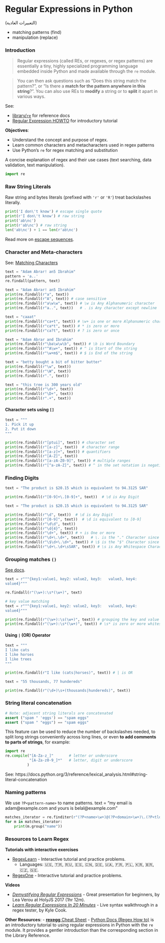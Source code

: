 # Regular Expressions in Python

(التعبيرات العادية)

- matching patterns (find)
- manipulation (replace)

### Introduction

> Regular expressions (called REs, or regexes, or regex patterns) are essentially a tiny, highly specialized programming language embedded inside Python and made available through the `re` module.

> You can then ask questions such as “Does this string match the pattern?”, or “Is there a **match for the pattern anywhere in this string**?”. You can also use REs to **modify** a string or to **split** it apart in various ways.

See:

- [library/`re`](https://docs.python.org/3/library/re.html) for reference docs
- [Regular Expression HOWTO](https://docs.python.org/3/howto/regex.html#regex-howto) for introductory tutorial

**Objectives**:

- Understand the concept and purpose of regex.
- Learn common characters and metacharacters used in regex patterns
- Use Python's `re` for regex matching and substitution

A concise explanation of regex and their use cases (text searching, data validation, text manipulation).

```python
import re
```

### Raw String Literals

Raw string and bytes literals (prefixed with `'r'` or `'R'`) treat backslashes literally.

```python
print('I don\'t know') # escape single quote
print(r'I don\'t know') # raw string
print('ab\nc')
print(r'ab\nc') # raw string
len('ab\nc') + 1 == len(r'ab\nc')
```

Read more on [escape sequences](https://docs.python.org/3/reference/lexical_analysis.html#escape-sequences).

### Character and Meta-characters

See: [Matching Characters](https://docs.python.org/3/howto/regex.html#matching-characters)

```python
text = "Adam Abrar! an5 Ibrahim"
pattern = 'a..'
re.findall(pattern, text)
```

```python
text = "Adam Abrar! an5 Ibrahim"
print(re.findall(r"a", text))
print(re.findall(r"A", text)) # case sensitive
print(re.findall(r"a\w\w", text)) # \w is Any Alphanumeric character
print(re.findall(r"a..", text))   # . is Any character except newline
```

```python
text = "caaat"
print(re.findall(r"ca+t", text)) # \w+ is one or more Alphanumeric character
print(re.findall(r"ca*t", text)) # * is zero or more
print(re.findall(r"ca?t", text)) # ? is zero or once
```

```python
text = "Adam Abrar and Ibrahim"
print(re.findall(r"\ba\w\w\b", text)) # \b is Word Boundary
print(re.findall(r"^A\w+", text)) # ^ is Start of the string
print(re.findall(r"\w+m$", text)) # $ is End of the string
```


```python
text = "betty bought a bit of bitter butter"
print(re.findall(r"\w", text))
print(re.findall(r"\W", text))
print(re.findall(r".", text))
```

```python
text = "this tree is 300 years old"
print(re.findall(r"\d+", text))
print(re.findall(r"\D+", text))
print(re.findall(r".+", text))
```

#### Character sets using `[]`

```python
text = """
1. Pick it up
2. Put it down
"""

print(re.findall(r"[ptui]", text)) # character set
print(re.findall(r"[a-z]", text))  # character range
print(re.findall(r"[a-z]+", text)) # quantifiers
print(re.findall(r"[A-Z]", text))
print(re.findall(r"[a-zA-Z0-9]", text)) # multiple ranges
print(re.findall(r"[^a-zA-Z]", text)) # ^ in the set notation is negation
```

### Finding Digits

```python
text = "The product is $20.15 which is equivalent to 94.3125 SAR"

print(re.findall(r"[0-9]+\.[0-9]+", text))  # \d is Any Digit
```

```python
text = "The product is $20.15 which is equivalent to 94.3125 SAR"

print(re.findall(r"\d", text))  # \d is Any Digit
print(re.findall(r"[0-9]", text))  # \d is equivalent to [0-9]
print(re.findall(r"\d\d", text))
print(re.findall(r"\d{4}", text))
print(re.findall(r"\d+", text)) # + is One or more
print(re.findall(r"\d+\.\d+", text))   # \. is the "." Character since the "." is a meta-character matching: Any Character
print(re.findall(r"\$\d+\.\d+", text)) # \$ is the "$" Character since the "$" is a meta-character matching: End of Line
print(re.findall(r"\d+\.\d+\sSAR", text)) # \s is Any Whitespace Character
```

### Grouping matches `()`

[See docs](https://docs.python.org/3/howto/regex.html#grouping).

```python
text = r"""{key1:value1, key2: value2, key3:   value3, key4:
value4}"""

re.findall(r"(\w+):\s*(\w+)", text)
```

```python
# key value matching
text = r"""{key1:value1, key2: value2, key3:   value3, key4:
value4}"""

print(re.findall(r"(\w+):\s(\w+)", text)) # grouping the key and value
print(re.findall(r"(\w+):\s*(\w+)", text)) # \s* is zero or more whitespace characters (including tabs and newlines)
```

#### Using `|` (OR) Operator

```python
text = """
I like cats
I like horses
I like trees
"""

print(re.findall(r"I like (cats|horses)", text)) # | is OR
```

```python
text = "55 thousands, 77 hundereds"

print(re.findall(r"(\d+)\s+(thousands|hundereds)", text))
```

### String literal concatenation

```python
# Note: adjacent string literals are concatenated
assert ("spam " 'eggs') == "spam eggs"
assert ("spam " "eggs") == "spam eggs"
```


This feature can be used to reduce the number of backslashes needed, to split long strings conveniently across long lines, or even **to add comments to parts of strings**, for example:

```python
import re
re.compile("[A-Za-z_]"       # letter or underscore
           "[A-Za-z0-9_]*"   # letter, digit or underscore
          )
```

See: https://docs.python.org/3/reference/lexical_analysis.html#string-literal-concatenation

### Naming patterns

We use `?P<pattern-name>` to name patterns.
text = "my email is adam@example.com and yours is belal@example.com"

```python
matches_iterator = re.finditer(r"(?P<name>\w+)@(?P<domain>\w+)\.(?P<tld>\w+)", text)
for m in matches_iterator:
    print(m.group("name"))
```

### Resources to Learn Regex

**Tutorials with interactive exercises**

- [RegexLearn](https://regexlearn.com/) - Interactive tutorial and practice problems.
    - Languages: 🇺🇸, 🇹🇷, 🇷🇺, 🇪🇸, 🇨🇳, 🇩🇪, 🇺🇦, 🇫🇷, 🇵🇱, 🇰🇷, 🇧🇷, 🇨🇿, 🇬🇪.
- [RegexOne](https://regexone.com/) - Interactive tutorial and practice problems.

**Videos**

- [*Demystifying Regular Expressions*](https://www.youtube.com/watch?v=M7vDtxaD7ZU) - Great presentation for beginners, by Lea Verou at HolyJS 2017 (1hr 12m).
- [*Learn Regular Expressions In 20 Minutes*](https://www.youtube.com/watch?v=rhzKDrUiJVk) - Live syntax walkthrough in a regex tester, by Kyle Cook.

**Other Resources**:
- [**rexegg** Cheat Sheet](https://www.rexegg.com/regex-quickstart.php)
- [Python Docs (Regex How to)](https://docs.python.org/3/howto/regex.html#regex-howto) is an introductory tutorial to using regular expressions in Python with the `re` module. It provides a gentler introduction than the corresponding section in the Library Reference.